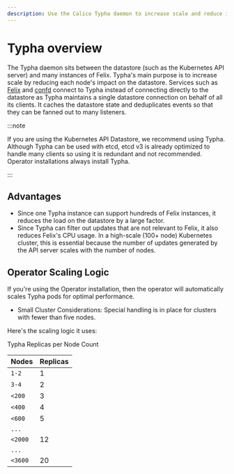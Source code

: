 ```yaml
---
description: Use the Calico Typha daemon to increase scale and reduce impact on the datastore.
---
```


# Typha overview

The Typha daemon sits between the datastore (such as the Kubernetes API server) and many instances of Felix. Typha's main purpose is to increase scale by reducing each node's impact on the datastore. Services such as [Felix](https://github.com/projectcalico/felix) and [confd](https://github.com/projectcalico/confd) connect to Typha instead of connecting directly to the datastore as Typha maintains a single datastore connection on behalf of all its clients. It caches the datastore state and deduplicates events so that they can be fanned out to many listeners.

:::note

If you are using the Kubernetes API Datastore, we recommend using Typha. Although Typha can be used with etcd, etcd v3 is already optimized to handle many clients so using it is redundant and not recommended. Operator installations always install Typha.

:::

## Advantages

- Since one Typha instance can support hundreds of Felix instances, it reduces the load on the datastore by a large factor.
- Since Typha can filter out updates that are not relevant to Felix, it also reduces Felix's CPU usage. In a high-scale (100+ node) Kubernetes cluster, this is essential because the number of updates generated by the API server scales with the number of nodes.

## Operator Scaling Logic

If you're using the Operator installation, then the operator will automatically scales Typha pods for optimal performance. 

- Small Cluster Considerations: Special handling is in place for clusters with fewer than five nodes.

Here's the scaling logic it uses:

Typha Replicas per Node Count

| Nodes | Replicas | 
| ---- | ---- | 
| `1-2` | 1 |
| `3-4` | 2 |
| `<200` | 3 |
| `<400` | 4 |
| `<600` | 5 |
| `...` |   |
| `<2000` | 12 |
| `...` |   |
| `<3600` | 20 |
